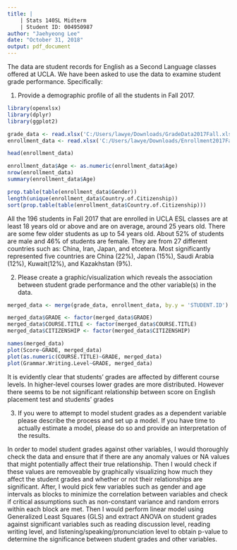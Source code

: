 ---
title: |
    | Stats 140SL Midterm
    | Student ID: 004950987
author: "Jaehyeong Lee"
date: "October 31, 2018"
output: pdf_document
---

The data are student records for English as a Second Language classes offered at UCLA. We have been asked to use the data to examine student grade performance. Specifically:

1. Provide a demographic profile of all the students in Fall 2017.

```{r}
library(openxlsx)
library(dplyr)
library(ggplot2)

grade_data <- read.xlsx('C:/Users/lawye/Downloads/GradeData2017Fall.xlsx', colNames = TRUE)
enrollment_data <- read.xlsx('C:/Users/lawye/Downloads/Enrollment2017Fall.xlsx', colNames = TRUE)

head(enrollment_data)

enrollment_data$Age <- as.numeric(enrollment_data$Age)
nrow(enrollment_data)
summary(enrollment_data$Age)

prop.table(table(enrollment_data$Gender))
length(unique(enrollment_data$Country.of.Citizenship))
sort(prop.table(table(enrollment_data$Country.of.Citizenship)))

```

All the 196 students in Fall 2017 that are enrolled in UCLA ESL classes are at least 18 years old or above and are on average, around 25 years old. There are some few older students as up to 54 years old. About 52% of students are male and 46% of students are female. They are from 27 different countries such as: China, Iran, Japan, and etcetera. Most significantly represented five countries are China (22%), Japan (15%), Saudi Arabia (12%), Kuwait(12%), and Kazakhstan (9%).   


2. Please create a graphic/visualization which reveals the association between student grade performance and the other variable(s) in the data.

```{r}

merged_data <- merge(grade_data, enrollment_data, by.y = 'STUDENT.ID')

merged_data$GRADE <- factor(merged_data$GRADE)
merged_data$COURSE.TITLE <- factor(merged_data$COURSE.TITLE)
merged_data$CITIZENSHIP <- factor(merged_data$CITIZENSHIP)

names(merged_data)
plot(Score~GRADE, merged_data)
plot(as.numeric(COURSE.TITLE)~GRADE, merged_data)
plot(Grammar.Writing.Level~GRADE, merged_data)


```


It is evidently clear that students' grades are affected by different course levels. In higher-level courses lower grades are more distributed. However there seems to be not significant relationship between score on English placement test and students' grades

3. If you were to attempt to model student grades as a dependent variable please describe the process and set up a model. If you have time to actually estimate a model, please do so and provide an interpretation of the results.

In order to model student grades against other variables, I would thoroughly check the data and ensure that if there are any anomaly values or NA values that might potentially affect their true relationship. Then I would check if these values are removeable by graphically visualizing how much they affect the student grades and whether or not their relationships are significant. After, I would pick few variables such as gender and age intervals as blocks to minimize the correlation between variables and check if critical assumptions such as non-constant variance and random errors within each block are met. Then I would perform linear model using Generalized Least Squares (GLS) and extract ANOVA on student grades against significant variables such as reading discussion level, reading writing level, and  listening/speaking/pronunciation level to obtain p-value to determine the significance between student grades and other variables.   

```{r}

```

